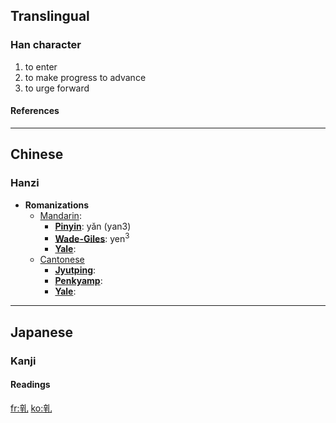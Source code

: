 ==Translingual==
===Han character===
{{Han char|rad=乙|as=07|sn=8|four=|canj=卜十山 (YJU)}}
# to enter
# to make progress to advance
# to urge forward
====References====
{{Han ref|kx=0084.190|dkj=00192|hdz=10055.050|uh=4E75|ud=20085}}

----
==Chinese==
===Hanzi===


* '''Romanizations'''
** [[Mandarin]]:
*** '''[[Pinyin]]''': yǎn (yan3)
*** '''[[Wade-Giles]]''': yen<sup>3</sup>
*** '''[[Yale]]''': 
**[[Cantonese]]
***'''[[Jyutping]]''':
***'''[[Penkyamp]]''': 
***'''[[Yale]]''': 


----
==Japanese==
===Kanji===


{{ja-kanji|grade=|rs=乙07}}
====Readings====
{{ja-readings|on=[[えん]] (en)|kun=[[すすむ]] (susumu)}}




[[fr:乵]]
[[ko:乵]]